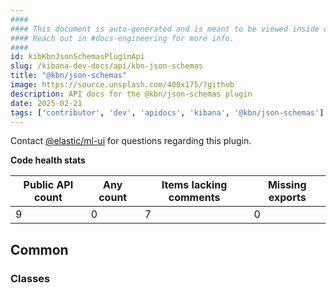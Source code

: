 ```yaml
---
####
#### This document is auto-generated and is meant to be viewed inside our experimental, new docs system.
#### Reach out in #docs-engineering for more info.
####
id: kibKbnJsonSchemasPluginApi
slug: /kibana-dev-docs/api/kbn-json-schemas
title: "@kbn/json-schemas"
image: https://source.unsplash.com/400x175/?github
description: API docs for the @kbn/json-schemas plugin
date: 2025-02-21
tags: ['contributor', 'dev', 'apidocs', 'kibana', '@kbn/json-schemas']
---
```




Contact [@elastic/ml-ui](https://github.com/orgs/elastic/teams/ml-ui) for questions regarding this plugin.

**Code health stats**

| Public API count  | Any count | Items lacking comments | Missing exports |
|-------------------|-----------|------------------------|-----------------|
| 9 | 0 | 7 | 0 |

## Common

### Classes
<DocDefinitionList data={kbnJsonSchemasObj.common.classes}/>

